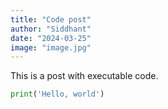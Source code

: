 ```yaml
---
title: "Code post"
author: "Siddhant"
date: "2024-03-25"
image: "image.jpg"
---
```


This is a post with executable code.

```py
print('Hello, world')
```